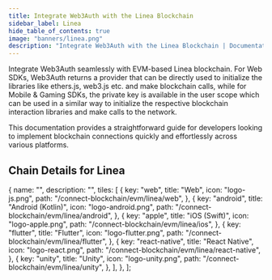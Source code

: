 ```yaml
---
title: Integrate Web3Auth with the Linea Blockchain
sidebar_label: Linea
hide_table_of_contents: true
image: "banners/linea.png"
description: "Integrate Web3Auth with the Linea Blockchain | Documentation - Web3Auth"
---
```



<SEO
  title="Integrate Web3Auth with the Linea Blockchain"
  description="Integrate Web3Auth with the Linea Blockchain | Documentation - Web3Auth"
  image="https://web3auth.io/docs/banners/linea.png"
  slug="/connect-blockchain/evm/linea"
/>

Integrate Web3Auth seamlessly with EVM-based Linea blockchain. For Web SDKs, Web3Auth returns a
provider that can be directly used to initialize the libraries like ethers.js, web3.js etc. and make
blockchain calls, while for Mobile & Gaming SDKs, the private key is available in the user scope
which can be used in a similar way to initialize the respective blockchain interaction libraries and
make calls to the network.

This documentation provides a straightforward guide for developers looking to implement blockchain
connections quickly and effortlessly across various platforms.

## Chain Details for Linea

<ChainDetailsLinea />

  {
    name: "",
    description: "",
    tiles: [
      {
        key: "web",
        title: "Web",
        icon: "logo-js.png",
        path: "/connect-blockchain/evm/linea/web",
      },
      {
        key: "android",
        title: "Android (Kotlin)",
        icon: "logo-android.png",
        path: "/connect-blockchain/evm/linea/android",
      },
      {
        key: "apple",
        title: "iOS (Swift)",
        icon: "logo-apple.png",
        path: "/connect-blockchain/evm/linea/ios",
      },
      {
        key: "flutter",
        title: "Flutter",
        icon: "logo-flutter.png",
        path: "/connect-blockchain/evm/linea/flutter",
      },
      {
        key: "react-native",
        title: "React Native",
        icon: "logo-react.png",
        path: "/connect-blockchain/evm/linea/react-native",
      },
      {
        key: "unity",
        title: "Unity",
        icon: "logo-unity.png",
        path: "/connect-blockchain/evm/linea/unity",
      },
    ],
  },
];

<Tiles tileGroups={Linea} />
